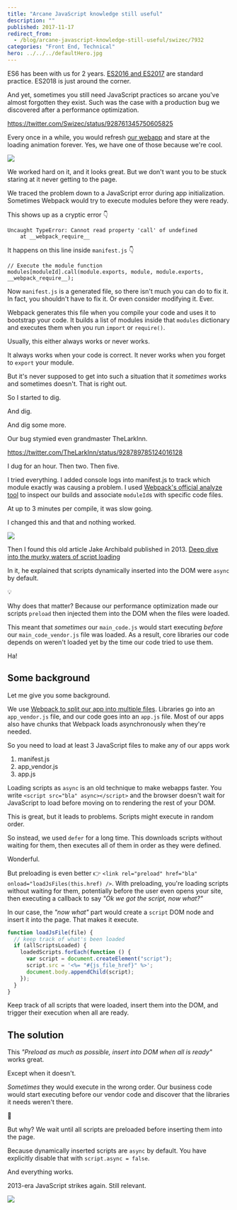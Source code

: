 ```yaml
---
title: "Arcane JavaScript knowledge still useful"
description: ""
published: 2017-11-17
redirect_from:
  - /blog/arcane-javascript-knowledge-still-useful/swizec/7932
categories: "Front End, Technical"
hero: ../../../defaultHero.jpg
---
```


ES6 has been with us for 2 years. [ES2016 and ES2017](https://es2017.io) are standard practice. ES2018 is just around the corner.

And yet, sometimes you still need JavaScript practices so arcane you've almost forgotten they exist. Such was the case with a production bug we discovered after a performance optimization.

https://twitter.com/Swizec/status/928761345750605825

Every once in a while, you would refresh [our webapp](https://www.yup.com) and stare at the loading animation forever. Yes, we have one of those because we're cool.

![](https://swizec.com/blog/wp-content/uploads/2017/11/yuploader.gif)

We worked hard on it, and it looks great. But we don't want you to be stuck staring at it never getting to the page.

We traced the problem down to a JavaScript error during app initialization. Sometimes Webpack would try to execute modules before they were ready.

This shows up as a cryptic error 👇

    Uncaught TypeError: Cannot read property 'call' of undefined
        at __webpack_require__

It happens on this line inside `manifest.js` 👇

    // Execute the module function
    modules[moduleId].call(module.exports, module, module.exports, __webpack_require__);

Now `manifest.js` is a generated file, so there isn't much you can do to fix it. In fact, you shouldn't have to fix it. Or even consider modifying it. Ever.

Webpack generates this file when you compile your code and uses it to bootstrap your code. It builds a list of modules inside that `modules` dictionary and executes them when you run `import` or `require()`.

Usually, this either always works or never works.

It always works when your code is correct. It never works when you forget to `export` your module.

But it's never supposed to get into such a situation that it _sometimes_ works and sometimes doesn't. That is right out.

So I started to dig.

And dig.

And dig some more.

Our bug stymied even grandmaster TheLarkInn.

https://twitter.com/TheLarkInn/status/928789785124016128

I dug for an hour. Then two. Then five.

I tried everything. I added console logs into manifest.js to track which module exactly was causing a problem. I used [Webpack's official analyze tool](https://webpack.github.io/analyse/) to inspect our builds and associate `moduleId`s with specific code files.

At up to 3 minutes per compile, it was slow going.

I changed this and that and nothing worked.

![](https://swizec.com/blog/wp-content/uploads/2017/11/tired-at-computer.gif)

Then I found this old article Jake Archibald published in 2013. [Deep dive into the murky waters of script loading](https://www.html5rocks.com/en/tutorials/speed/script-loading/)

In it, he explained that scripts dynamically inserted into the DOM were `async` by default.

💡

Why does that matter? Because our performance optimization made our scripts `preload` then injected them into the DOM when the files were loaded.

This meant that _sometimes_ our `main_code.js` would start executing _before_ our `main_code_vendor.js` file was loaded. As a result, core libraries our code depends on weren't loaded yet by the time our code tried to use them.

Ha!

## Some background

Let me give you some background.

We use [Webpack to split our app into multiple files](https://swizec.com/blog/dirty-hack-took-30percent-off-webpack-size/swizec/7657). Libraries go into an `app_vendor.js` file, and our code goes into an `app.js` file. Most of our apps also have chunks that Webpack loads asynchronously when they're needed.

So you need to load at least 3 JavaScript files to make any of our apps work

1.  manifest.js
2.  app_vendor.js
3.  app.js

Loading scripts as `async` is an old technique to make webapps faster. You write `<script src="bla" async></script>` and the browser doesn't wait for JavaScript to load before moving on to rendering the rest of your DOM.

This is great, but it leads to problems. Scripts might execute in random order.

So instead, we used `defer` for a long time. This downloads scripts without waiting for them, then executes all of them in order as they were defined.

Wonderful.

But preloading is even better 👉 `<link rel="preload" href="bla" onload="loadJsFiles(this.href) />`. With preloading, you're loading scripts without waiting for them, potentially before the user even opens your site, then executing a callback to say _"Ok we got the script, now what?"_

In our case, the _"now what"_ part would create a `script` DOM node and insert it into the page. That makes it execute.

```javascript
function loadJsFile(file) {
  // keep track of what's been loaded
  if (allScriptsLoaded) {
    loadedScripts.forEach(function () {
      var script = document.createElement("script");
      script.src = '<%= "#{js_file_href}" %>';
      document.body.appendChild(script);
    });
  }
}
```

Keep track of all scripts that were loaded, insert them into the DOM, and trigger their execution when all are ready.

## The solution

This _"Preload as much as possible, insert into DOM when all is ready"_ works great.

Except when it doesn't.

_Sometimes_ they would execute in the wrong order. Our business code would start executing before our vendor code and discover that the libraries it needs weren't there.

💩

But why? We wait until all scripts are preloaded before inserting them into the page.

Because dynamically inserted scripts are `async` by default. You have explicitly disable that with `script.async = false`.

And everything works.

2013-era JavaScript strikes again. Still relevant.

![](https://swizec.com/blog/wp-content/uploads/2017/11/cosby-facepalm.gif)
